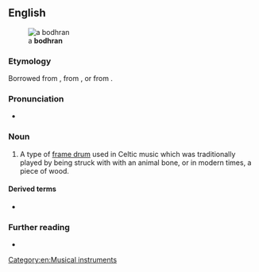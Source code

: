 {{also|bodhrán}}
==English==
[[Image:Bodhran.jpg|thumb|a '''bodhran''']]

===Etymology===
Borrowed from {{bor|en|ga|bodhrán}}, from {{m|ga|bodhar||deaf}}, or from {{der|en|sga|bodrán}}.

===Pronunciation===
* {{IPA|/ˈbɔːɹɑːn/|/ˈbaʊɹɑːn/|lang=en}}

===Noun===
{{en-noun}}

# A type of [[frame drum]] used in Celtic music which was traditionally played by being struck with with an animal bone, or in modern times, a piece of wood.

====Derived terms====
* {{l|en|bodhranist}}

===Further reading===
* {{pedialite}}

[[Category:en:Musical instruments]]